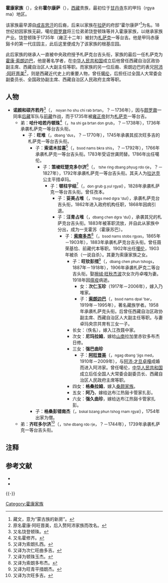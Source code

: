 '''霍康家族'''（{{bo|z=ཧོར་ཁང་|w=hor khang|t=Horkhang}}），全称'''霍尔康萨'''（{{bo|z=ཧོར་ཁང་གསར་|w=hor khang gsar|t=Hor Khangsar}}），[[西藏|西藏]]贵族，最初位于[[甘丹寺|甘丹寺]]东的甲玛（rgya ma）地区。

该家族最早源自[[成吉思汗|成吉思汗]]的后裔，后来以家族在[[拉萨|拉萨]]的府邸“霍尔康萨”<ref group="注">藏文，意为“蒙古族的新房”。</ref>为名。18世纪初因家族无嗣，噶伦[[颇罗鼐|颇罗鼐]]将三位弟弟饶登顿珠等并入霍康家族，以继承家族产业。饶登顿珠于1735年（雍正十二年）被封为[[札萨克|札萨克]]一等台吉。他是甲玛赤康谿卡的第一代庄园主，此后这里便成为了该家族的根基庄园。

此后家族的继承人一直被中央政府授予札萨克台吉头衔，家族的最后一任札萨克为[[霍康·索朗边巴|霍康·索朗边巴]]，他是著名学者，在[[中华人民共和国|中华人民共和国]]成立后他曾任西藏自治区政协副主席、西藏自治区人大副主任等职。而家族的另一位后裔、索朗边巴的表兄[[阿沛·阿旺晋美|阿沛·阿旺晋美]]<ref group="注">原名霍康·阿旺晋美，后入赘阿沛家族而改名。</ref>，则是西藏近代史上的重要人物，曾任[[噶伦|噶伦]]，后担任过全国人大常委会副委员长、全国政协副主席、西藏自治区人民政府主席等职。

== 人物 ==
* '''诺颜和硕齐若丹'''<ref group="注">又名饶登顿珠。</ref>（{{藏|ནོཡན་ཧོ་ཤུ་ཆི་རབ་བརྟན་}}， <small>noyan ho shu chi rab brtan</small>，？－1736年），因与[[颇罗鼐|颇罗鼐]]一同率[[后藏|后藏]]军队与[[前藏|前藏]]作战，而于1735年被[[雍正帝|雍正帝]]封为[[札萨克|札萨克]]一等台吉。
** 弟：'''哈什哈若丹顿珠'''<ref group="注">又名霍修齐。</ref>（{{藏|ཧ་ཤི་ག་བརྟན་དོན་གྲུབ་}}，<small>ha shi ga brtan don grub</small>，？－1738年），1736年承袭札萨克一等台吉头衔。
*** 子：'''旺堆'''（{{藏|དབང་འདུས་}}，<small>dbang 'dus</small>，？－1770年），1745年承袭其叔次旺多吉的札萨克一等台吉头衔。
**** 子：'''索诺木拉喜'''<ref group="注">又译为索朗扎西。</ref>（{{藏|བསོད་ནམས་བཀྲ་ཤིས་}}，<small>bsod nams bkra shis</small>，？－1792年），1766年承袭札萨克一等台吉头衔。1783年受诏世龚罔替。1786年出任噶伦。
***** 子：'''策棱旺楚克多尔济'''<ref group="注">又译为次仁旺曲多吉。</ref>（{{藏|ཚེ་རིང་དབང་ཕྱུག་རྡོ་རྗེ་}}， <small>tshe ring dbang phyug rdo rje</small>，？－1827年），1792年承袭札萨克一等台吉头衔。其夫人为[[拉达克|拉达克]]公主平措卓玛。
****** 子：'''顿柱宇结'''<ref group="注">又译为顿珠玉杰。</ref>（{{藏|དོན་གྲུབ་གཡུལ་རྒྱལ་}}，<small>don grub g.yul rgyal</small>），1828年承袭札萨克一等台吉头衔。曾任孜本。
******* 子：'''妥美占堆'''（{{藏|ཐོགས་མེད་དགྲ་འདུལ་}}，<small>thogs med dgra 'dul</small>），承袭札萨克台吉头衔，1862年进入政府机构任职，1868年因病引退。
******* 子：'''汪青占堆'''（{{藏|དབང་ཆེན་དགྲ་འདུལ་}}，<small>dbang chen dgra 'dul</small>），承袭其兄的札萨克台吉头衔。1883年被革职流放，并自此从家族中分出，成为一支霍苏（霍康苏巴）。
******** 子：'''[[霍康·索南多杰|索南多杰]]'''<ref group="注">又译为索朗多布杰。</ref>（{{藏|བསོད་ནམས་སྟོབས་རྒྱས་}}，<small>bsod nams stobs rgyas</small>，1865年－1903年），1883年承袭札萨克台吉头衔。曾任聂荣基恰、前藏代本等职。1902年出任[[噶伦|噶伦]]，1903年被杀（一说自杀）。其妻为索康家族之女。
********* 子：'''旺钦彭措'''<ref group="注">又译为旺青平措朗杰。</ref>（{{藏|དབང་ཆེན་ཕུན་ཚོགས་}}，<small>dbang chen phun tshogs</small>，1887年－1918年），1906年承袭札萨克二等台吉头衔。娶[[擦绒家族|擦绒·旺秋杰波]]次女次丹卓嘎为妻。1918年因[[瘟疫|瘟疫]]病逝。
********** 女：'''次仁玉珍'''（1917年－2006年），嫁入乃堆家。
********** 子：'''[[霍康·索朗边巴|索朗边巴]]'''（{{藏|བསོད་ནམས་དཔལ་འབར་}}，<small>bsod nams dpal 'bar</small>，1919年－1995年），著名藏族学者。1958年承袭札萨克头衔。后曾任西藏自治区政协副主席、西藏自治区人大副主任等职。与妻卓玛央宗共育有三女一子。
********* 长女：（佚名），嫁入江孜聂中家。
********* 次女：'''尼玛拉姆'''，嫁给[[山南|山南]]拉加里赤钦多布杰日修。
********* 三女：'''强巴曲珍'''
********** 子：'''[[阿沛·阿旺晋美|阿旺晋美]]'''（{{藏|ངག་དབང་འཇིགས་མེད་}}，<small>ngag dbang 'jigs med</small>，1910年－2009年），与[[阿沛·才旦卓嘎|阿沛·才旦卓嘎]]成婚而进入阿沛家。曾任噶伦，[[中华人民共和国|中华人民共和国]]成立后任全国人大常委会副委员长、西藏自治区人民政府主席等职。
********* 四女：'''格桑拉姆'''，嫁入[[桑颇家族|桑颇家族]]。
********* 五女：'''阿乃'''，嫁给达布江热谿卡管家扎彭。
********* 六女：'''强久曲珍'''，嫁给达布江热谿卡管家扎彭。
**** 子：'''格桑彭错南杰'''（{{藏|བསྐལ་བཟང་ཕུན་ཚོག་རྣམ་རྒྱལ་}}，<small>bskal bzang phun tshog rnam rgyal</small>），1754年出家为僧。
** 弟：'''齐旺多尔济'''<ref group="注">又译为次旺多吉。</ref>（{{藏|ཚེ་དབང་རྡོ་རྗེ་}}，<small>tshe dbang rdo rje</small>，？－1744年），1739年承袭札萨克一等台吉头衔。

== 注释 ==
<small><references group="注" /></small>

== 参考文献 ==
{{Reflist}}
* {{cite book|title=《1728－1959 西藏的贵族和政府》|author=毕达克|others=沈卫荣、宋黎明译|publisher=中国藏学出版社|year=2008}}
* {{cite journal|title=甲玛的文化地理与霍康家族史述略|author=郭克范|journal=中国藏学|year=2008|issue=1}}

{{-}}
{{西藏贵族}}

[[Category:霍康家族|Category:霍康家族]]